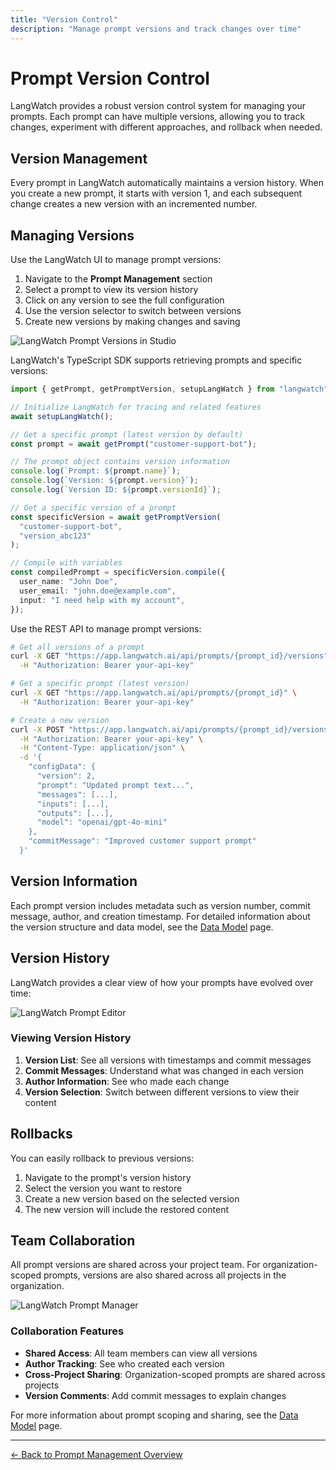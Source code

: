 ```yaml
---
title: "Version Control"
description: "Manage prompt versions and track changes over time"
---
```


# Prompt Version Control

LangWatch provides a robust version control system for managing your prompts. Each prompt can have multiple versions, allowing you to track changes, experiment with different approaches, and rollback when needed.

## Version Management

Every prompt in LangWatch automatically maintains a version history. When you create a new prompt, it starts with version 1, and each subsequent change creates a new version with an incremented number.

## Managing Versions

<Tabs>
<Tab title="UI">

Use the LangWatch UI to manage prompt versions:

1. Navigate to the **Prompt Management** section
2. Select a prompt to view its version history
3. Click on any version to see the full configuration
4. Use the version selector to switch between versions
5. Create new versions by making changes and saving

<Frame>
  <img
    className="block"
    src="/images/prompts/prompt-versions-in-studio.png"
    alt="LangWatch Prompt Versions in Studio"
  />
</Frame>

</Tab>
<Tab title="TypeScript SDK">

LangWatch's TypeScript SDK supports retrieving prompts and specific versions:

```typescript
import { getPrompt, getPromptVersion, setupLangWatch } from "langwatch";

// Initialize LangWatch for tracing and related features
await setupLangWatch();

// Get a specific prompt (latest version by default)
const prompt = await getPrompt("customer-support-bot");

// The prompt object contains version information
console.log(`Prompt: ${prompt.name}`);
console.log(`Version: ${prompt.version}`);
console.log(`Version ID: ${prompt.versionId}`);

// Get a specific version of a prompt
const specificVersion = await getPromptVersion(
  "customer-support-bot",
  "version_abc123"
);

// Compile with variables
const compiledPrompt = specificVersion.compile({
  user_name: "John Doe",
  user_email: "john.doe@example.com",
  input: "I need help with my account",
});
```

</Tab>
<Tab title="REST API">

Use the REST API to manage prompt versions:

```bash
# Get all versions of a prompt
curl -X GET "https://app.langwatch.ai/api/prompts/{prompt_id}/versions" \
  -H "Authorization: Bearer your-api-key"

# Get a specific prompt (latest version)
curl -X GET "https://app.langwatch.ai/api/prompts/{prompt_id}" \
  -H "Authorization: Bearer your-api-key"

# Create a new version
curl -X POST "https://app.langwatch.ai/api/prompts/{prompt_id}/versions" \
  -H "Authorization: Bearer your-api-key" \
  -H "Content-Type: application/json" \
  -d '{
    "configData": {
      "version": 2,
      "prompt": "Updated prompt text...",
      "messages": [...],
      "inputs": [...],
      "outputs": [...],
      "model": "openai/gpt-4o-mini"
    },
    "commitMessage": "Improved customer support prompt"
  }'
```

</Tab>
</Tabs>

## Version Information

Each prompt version includes metadata such as version number, commit message, author, and creation timestamp. For detailed information about the version structure and data model, see the [Data Model](/prompt-management/data-model) page.

## Version History

LangWatch provides a clear view of how your prompts have evolved over time:

<Frame>
  <img
    className="block"
    src="/images/prompts/prompt-manager-edit.png"
    alt="LangWatch Prompt Editor"
  />
</Frame>

### Viewing Version History

1. **Version List**: See all versions with timestamps and commit messages
2. **Commit Messages**: Understand what was changed in each version
3. **Author Information**: See who made each change
4. **Version Selection**: Switch between different versions to view their content

## Rollbacks

You can easily rollback to previous versions:

1. Navigate to the prompt's version history
2. Select the version you want to restore
3. Create a new version based on the selected version
4. The new version will include the restored content

## Team Collaboration

All prompt versions are shared across your project team. For organization-scoped prompts, versions are also shared across all projects in the organization.

<Frame>
  <img
    className="block"
    src="/images/prompts/prompt-manager.png"
    alt="LangWatch Prompt Manager"
  />
</Frame>

### Collaboration Features

- **Shared Access**: All team members can view all versions
- **Author Tracking**: See who created each version
- **Cross-Project Sharing**: Organization-scoped prompts are shared across projects
- **Version Comments**: Add commit messages to explain changes

For more information about prompt scoping and sharing, see the [Data Model](/prompt-management/data-model#prompt-versions) page.

---

[← Back to Prompt Management Overview](/prompt-management/overview)
